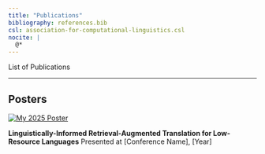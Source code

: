 ```yaml
---
title: "Publications"
bibliography: references.bib
csl: association-for-computational-linguistics.csl
nocite: |
  @*
---
```


List of Publications
<br>

::: {#refs .references .csl-bib-body .hanging-indent}
:::

<hr>

## Posters

[![My 2025 Poster](images/poster.jpg)](images/poster.jpg){.poster-thumbnail}

**Linguistically-Informed Retrieval-Augmented Translation for Low-Resource Languages**
Presented at [Conference Name], [Year]